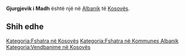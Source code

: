 {{Fshat në 
 | Emri                = Gjurgjevik i Madh
 | EmriAlt                = 
 | NAME_SHORT_FORM=      
 | NAME_GENERIC=      
 | NAME_SORT_NAME_RO=      GJURGJEVIKIMADH
 | FULL_NAME_RO = Gjurgjevik i Madh
 | FULL_NAME_ND_RO=Gjurgjevik i Madh
 | SORT_NAME_RG=GJURGJEVIKIMADH
 | FULL_NAME_RG=Gjurgjevik i Madh
 | FULL_NAME_ND_RG=Gjurgjevik i Madh
 | SRP_NAME_SHORT_FORM=      
 | SRP_NAME_GENERIC=      
 | SRP_NAME_SORT_NAME_RO=      
 | SRP_FULL_NAME_RO = 
 | SRP_FULL_NAME_ND_RO=
 | SRP_SORT_NAME_RG=
 | SRP_FULL_NAME_RG=
 | SRP_FULL_NAME_ND_RG=
 | Emri (Rasa dhanore) = 
 | Figura              = 
 | Shteti              = Kosovo
 | Komuna              = Albanik
 | Kodi postar         = 
 | Sipërfaqja          = 

 | Popullsia           = 

 | Regj. i popullsisë  = 
 | Dend. e popullsisë  = 
 | Faqja zyrtare       = 
 <!--- Koordinatat ----> 
 | Gjerësia            = 42.612778
 | Gjatësia            = 20.657778
 | Lartësia            = 
}}
'''Gjurgjevik i Madh''' është një [[]] në [[Albanik]] të [[Kosovës]].

<!-- == Gjeografia == -->
<!-- == Historia == -->
<!-- == Demografia == -->
== Shih edhe ==
{{Komuna Albanik}}
{{Kosovo-Administrata-Cung}}

[[Kategoria:Fshatra në Kosovës]]
[[Kategoria:Fshatra në Kommunes Albanik]]
[[Kategoria:Vendbanime në Kosovës]]